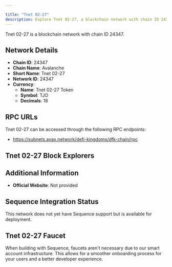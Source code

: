 ```yaml
---

title: "Tnet 02-27"
description: Explore Tnet 02-27, a blockchain network with chain ID 24347. Learn about its native currency, Tnet 02-27 Token, and how to interact with the network.
---
```




Tnet 02-27 is a blockchain network with chain ID 24347.

## Network Details

- **Chain ID**: 24347
- **Chain Name**: Avalanche
- **Short Name**: Tnet 02-27
- **Network ID**: 24347
- **Currency**: 
  - **Name**: Tnet 02-27 Token
  - **Symbol**: TJO
  - **Decimals**: 18

## RPC URLs

Tnet 02-27 can be accessed through the following RPC endpoints:

- https://subnets.avax.network/defi-kingdoms/dfk-chain/rpc

## Tnet 02-27 Block Explorers



## Additional Information

- **Official Website**: Not provided

## Sequence Integration Status

This network does not yet have Sequence support but is available for deployment.

## Tnet 02-27 Faucet

When building with Sequence, faucets aren't necessary due to our smart account infrastructure. This allows for a smoother onboarding process for your users and a better developer experience.
